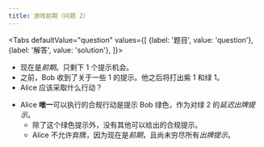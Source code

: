 ```yaml
---
title: 游戏前期（问题 2）
---
```



<BeginnersGuideProgress id="early-game-question-2" />

<Tabs
  defaultValue="question"
  values={[
    {label: '题目', value: 'question'},
    {label: '解答', value: 'solution'},
  ]}>
<TabItem value="question">

- 现在是*前期*。只剩下 1 个提示机会。
- 之前，Bob 收到了关于一些 1 的提示。他之后将打出紫 1 和绿 1。
- Alice 应该采取什么行动？

</TabItem>
<TabItem value="solution">

- Alice **唯一**可以执行的合规行动是提示 Bob 绿色，作为对绿 2 的*延迟出牌提示*。
  - 除了这个绿色提示外，没有其他可以给出的合规提示。
  - Alice 不允许弃牌，因为现在是*前期*，且尚未穷尽所有*出牌提示*。

</TabItem>
</Tabs>

<EarlyGameQuestion2 />
